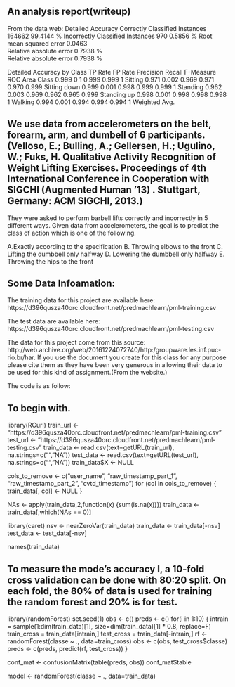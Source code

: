 ## An analysis report(writeup)
From the data web:
Detailed Accuracy
Correctly Classified Instances 	164662 	99.4144 %
Incorrectly Classified Instances 	970 	0.5856 %
Root mean squared error 	0.0463 	
Relative absolute error 	0.7938 % 	
Relative absolute error 	0.7938 % 	

Detailed Accuracy by Class
TP Rate 	FP Rate 	Precision 	Recall 	F-Measure 	ROC Area 	Class
0.999 	0 	1 	0.999 	0.999 	1 	Sitting
0.971 	0.002 	0.969 	0.971 	0.970 	0.999 	Sitting down
0.999 	0.001 	0.998 	0.999 	0.999 	1 	Standing
0.962 	0.003 	0.969 	0.962 	0.965 	0.999 	Standing up
0.998 	0.001 	0.998 	0.998 	0.998 	1 	Walking
0.994 	0.001 	0.994 	0.994 	0.994 	1 	Weighted Avg.

## We use data from accelerometers on the belt, forearm, arm, and dumbell of 6 participants.(Velloso, E.; Bulling, A.; Gellersen, H.; Ugulino, W.; Fuks, H. Qualitative Activity Recognition of Weight Lifting Exercises. Proceedings of 4th International Conference in Cooperation with SIGCHI (Augmented Human '13) . Stuttgart, Germany: ACM SIGCHI, 2013.)

They were asked to perform barbell lifts correctly and incorrectly in 5 different ways. Given data from accelerometers, the goal is to predict the class of action which is one of the following.

A.Exactly according to the specification
B. Throwing elbows to the front 
C. Lifting the dumbbell only halfway 
D. Lowering the dumbbell only halfway 
E. Throwing the hips to the front



## Some Data Infoamation:

The training data for this project are available here:
https://d396qusza40orc.cloudfront.net/predmachlearn/pml-training.csv

The test data are available here:
https://d396qusza40orc.cloudfront.net/predmachlearn/pml-testing.csv

The data for this project come from this source: http://web.archive.org/web/20161224072740/http:/groupware.les.inf.puc-rio.br/har. If you use the document you create for this class for any purpose please cite them as they have been very generous in allowing their data to be used for this kind of assignment.(From the website.)



The code is as follow:

## To begin with.
library(RCurl)
train_url <- "https://d396qusza40orc.cloudfront.net/predmachlearn/pml-training.csv"
test_url <- "https://d396qusza40orc.cloudfront.net/predmachlearn/pml-testing.csv"
train_data <- read.csv(text=getURL(train_url), na.strings=c("", "NA"))
test_data <- read.csv(text=getURL(test_url), na.strings=c("", "NA"))
train_data$X <- NULL

cols_to_remove <- c("user_name", "raw_timestamp_part_1",
    "raw_timestamp_part_2", "cvtd_timestamp")
for (col in cols_to_remove) {
   train_data[, col] <- NULL
}

NAs <- apply(train_data,2,function(x) {sum(is.na(x))})
train_data <- train_data[,which(NAs == 0)]

library(caret)
nsv <- nearZeroVar(train_data)
train_data <- train_data[-nsv]
test_data <- test_data[-nsv]

names(train_data)


## To measure the mode’s accuracy l, a 10-fold cross validation can be done with 80:20 split. On each fold, the 80% of data is used for training the random forest and 20% is for test.

library(randomForest)
set.seed(1)
obs <- c()
preds <- c()
for(i in 1:10) {
   intrain = sample(1:dim(train_data)[1], size=dim(train_data)[1] * 0.8, replace=F)
   train_cross = train_data[intrain,]
   test_cross = train_data[-intrain,]
   rf <- randomForest(classe ~ ., data=train_cross)
   obs <- c(obs, test_cross$classe)
   preds <- c(preds, predict(rf, test_cross))
}

conf_mat <- confusionMatrix(table(preds, obs))
conf_mat$table

model <- randomForest(classe ~ ., data=train_data)
